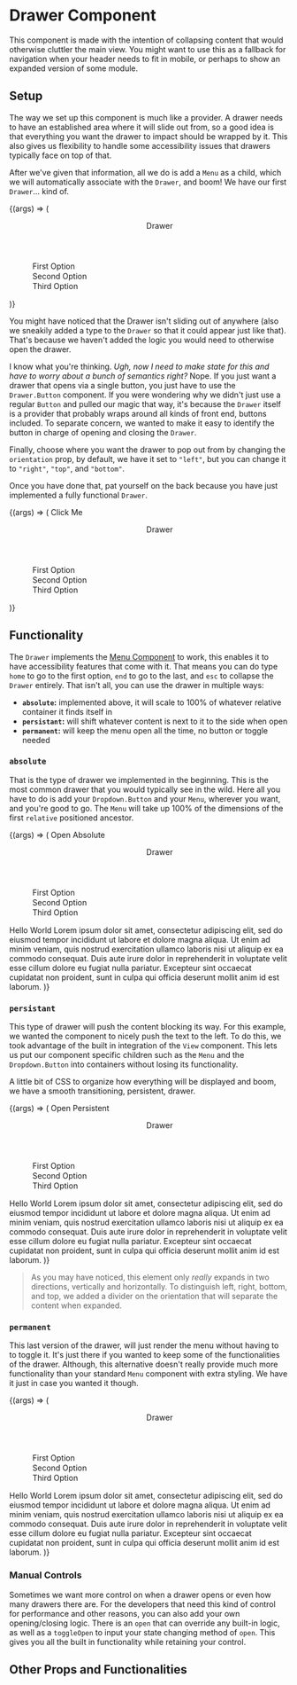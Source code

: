 

<Meta title="Layout/Drawer" component={Drawer} />

# Drawer Component

This component is made with the intention of collapsing content that would otherwise cluttler the
main view. You might want to use this as a fallback for navigation when your header needs to fit in
mobile, or perhaps to show an expanded version of some module.

## Setup

The way we set up this component is much like a provider. A drawer needs to have an established area
where it will slide out from, so a good idea is that everything you want the drawer to impact should
be wrapped by it. This also gives us flexibility to handle some accessibility issues that drawers
typically face on top of that.

After we've given that information, all we do is add a `Menu` as a child, which we will automatically
associate with the `Drawer`, and boom! We have our first `Drawer`... kind of.

<Canvas>
    <Story name="Bare-Minimum Drawer" args={{ label: 'Drawer', type: 'permanent' }}>
        {(args) => (
            <Drawer {...args}>
                <Menu>
                    <Header>
                        <Text header={2} bold>
                            Drawer
                        </Text>
                    </Header>
                    <Option>First Option</Option>
                    <Option>Second Option</Option>
                    <Option>Third Option</Option>
                </Menu>
            </Drawer>
        )}
    </Story>
</Canvas>

You might have noticed that the Drawer isn't sliding out of anywhere (also we sneakily added a type to
the `Drawer` so that it could appear just like that). That's because we haven't added the logic you
would need to otherwise open the drawer.

I know what you're thinking. _Ugh, now I need to make state for this and have to worry about a bunch of
semantics right?_ Nope. If you just want a drawer that opens via a single button, you just have to use
the `Drawer.Button` component. If you were wondering why we didn't just use a regular `Button` and
pulled our magic that way, it's because the `Drawer` itself is a provider that probably wraps around
all kinds of front end, buttons included. To separate concern, we wanted to make it easy to identify
the button in charge of opening and closing the `Drawer`.

Finally, choose where you want the drawer to pop out from by changing the `orientation` prop, by default,
we have it set to `"left"`, but you can change it to `"right"`, `"top"`, and `"bottom"`.

Once you have done that, pat yourself on the back because you have just implemented a fully functional
`Drawer`.

<Canvas>
    <Story name="Standard Drawer" args={{ label: 'Drawer' }} height="300px">
        {(args) => (
            <Drawer {...args}>
                <Drawer.Button>Click Me</Drawer.Button>
                <Menu>
                    <Header>
                        <Text header={2} bold>
                            Drawer
                        </Text>
                    </Header>
                    <Option>First Option</Option>
                    <Option>Second Option</Option>
                    <Option>Third Option</Option>
                </Menu>
            </Drawer>
        )}
    </Story>
</Canvas>

## Functionality

The `Drawer` implements the [Menu Component](?path=/docs/interfacing-menu--listbox-menu) to work,
this enables it to have accessibility features that come with it. That means you can do type
`home` to go to the first option, `end` to go to the last, and `esc` to collapse the `Drawer`
entirely. That isn't all, you can use the drawer in multiple ways:

-   **`absolute`:** implemented above, it will scale to 100% of whatever
    relative container it finds itself in
-   **`persistant`:** will shift whatever content is next to it to the side when
    open
-   **`permanent`:** will keep the menu open all the time, no button or toggle needed

### `absolute`

That is the type of drawer we implemented in the beginning. This is the most common drawer that you
would typically see in the wild. Here all you have to do is add your `Dropdown.Button` and your
`Menu`, wherever you want, and you're good to go. The `Menu` will take up 100% of the dimensions of
the first `relative` positioned ancestor.

<Canvas>
    <Story name="Absolute Drawer" args={{ label: 'Drawer' }} height="300px">
        {(args) => (
            <Drawer {...args}>
                <Drawer.Button>Open Absolute</Drawer.Button>
                <Menu>
                    <Header>
                        <Text header={2} bold>
                            Drawer
                        </Text>
                    </Header>
                    <Option>First Option</Option>
                    <Option>Second Option</Option>
                    <Option>Third Option</Option>
                </Menu>
                <Text style={{ paddingTop: 20 }}>
                    <Text bold header={2} style={{ paddingBottom: 10 }}>
                        Hello World
                    </Text>
                    Lorem ipsum dolor sit amet, consectetur adipiscing elit, sed do eiusmod tempor incididunt
                    ut labore et dolore magna aliqua. Ut enim ad minim veniam, quis nostrud exercitation
                    ullamco laboris nisi ut aliquip ex ea commodo consequat. Duis aute irure dolor in
                    reprehenderit in voluptate velit esse cillum dolore eu fugiat nulla pariatur. Excepteur
                    sint occaecat cupidatat non proident, sunt in culpa qui officia deserunt mollit anim
                    id est laborum.
                </Text>
            </Drawer>
        )}
    </Story>
</Canvas>

### `persistant`

This type of drawer will push the content blocking its way. For this example, we wanted the
component to nicely push the text to the left. To do this, we took advantage of the built in
integration of the `View` component. This lets us put our component specific children such as
the `Menu` and the `Dropdown.Button` into containers without losing its functionality.

A little bit of CSS to organize how everything will be displayed and boom, we have a smooth
transitioning, persistent, drawer.

<Canvas>
    <Story name="Persistent Drawer" args={{ label: 'Drawer', type: 'persistent' }} height="300px">
        {(args) => (
            <Drawer {...args}>
                <Drawer.Button>Open Persistent</Drawer.Button>
                <View display="flex" style={{ paddingTop: 20 }}>
                    <Menu>
                        <Header>
                            <Text header={2} bold>
                                Drawer
                            </Text>
                        </Header>
                        <Option>First Option</Option>
                        <Option>Second Option</Option>
                        <Option>Third Option</Option>
                    </Menu>
                    <Text style={{ padding: 10 }}>
                        <Text bold header={2} style={{ paddingBottom: 10 }}>
                            Hello World
                        </Text>
                        Lorem ipsum dolor sit amet, consectetur adipiscing elit, sed do eiusmod tempor
                        incididunt ut labore et dolore magna aliqua. Ut enim ad minim veniam, quis nostrud
                        exercitation ullamco laboris nisi ut aliquip ex ea commodo consequat. Duis aute
                        irure dolor in reprehenderit in voluptate velit esse cillum dolore eu fugiat
                        nulla pariatur. Excepteur sint occaecat cupidatat non proident, sunt in culpa
                        qui officia deserunt mollit anim id est laborum.
                    </Text>
                </View>
            </Drawer>
        )}
    </Story>
</Canvas>

> As you may have noticed, this element only _really_ expands in two directions, vertically and
> horizontally. To distinguish left, right, bottom, and top, we added a divider on the orientation
> that will separate the content when expanded.

### `permanent`

This last version of the drawer, will just render the menu without having to to toggle it. It's just
there if you wanted to keep some of the functionalities of the drawer. Although, this alternative
doesn't really provide much more functionality than your standard `Menu` component with extra styling.
We have it just in case you wanted it though.

<Canvas>
    <Story name="Permanent Drawer" args={{ label: 'Drawer', type: 'permanent' }} height="200px">
        {(args) => (
            <Drawer {...args}>
                <View display="flex">
                    <Menu>
                        <Header>
                            <Text header={2} bold>
                                Drawer
                            </Text>
                        </Header>
                        <Option>First Option</Option>
                        <Option>Second Option</Option>
                        <Option>Third Option</Option>
                    </Menu>
                    <Text style={{ padding: 10 }}>
                        <Text bold header={2} style={{ paddingBottom: 10 }}>
                            Hello World
                        </Text>
                        Lorem ipsum dolor sit amet, consectetur adipiscing elit, sed do eiusmod tempor
                        incididunt ut labore et dolore magna aliqua. Ut enim ad minim veniam, quis nostrud
                        exercitation ullamco laboris nisi ut aliquip ex ea commodo consequat. Duis aute
                        irure dolor in reprehenderit in voluptate velit esse cillum dolore eu fugiat
                        nulla pariatur. Excepteur sint occaecat cupidatat non proident, sunt in culpa
                        qui officia deserunt mollit anim id est laborum.
                    </Text>
                </View>
            </Drawer>
        )}
    </Story>
</Canvas>

### Manual Controls

Sometimes we want more control on when a drawer opens or even how many drawers there are. For the
developers that need this kind of control for performance and other reasons, you can also add your
own opening/closing logic. There is an `open` that can override any built-in logic, as well as a
`toggleOpen` to input your state changing method of `open`. This gives you all the built in
functionality while retaining your control.

## Other Props and Functionalities

<ArgsTable of={Drawer} />
